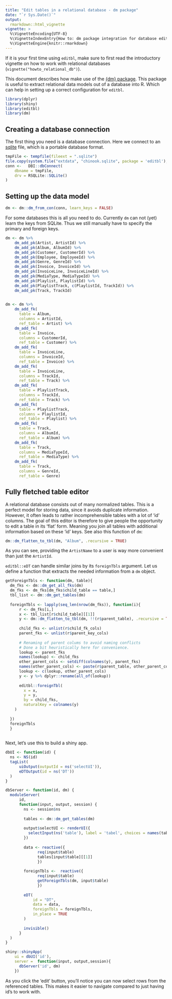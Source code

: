 ```yaml
---
title: "Edit tables in a relational database - dm package"
date: "`r Sys.Date()`"
output:
  rmarkdown::html_vignette
vignette: >
  %\VignetteEncoding{UTF-8}
  %\VignetteIndexEntry{How to: dm package integration for database editor.}
  %\VignetteEngine{knitr::rmarkdown}
---
```



If it is your first time using
`editbl`, make sure to first read the introductory vignette
on how to work with relational databases (`vignette("howto_relational_db")`).

This document describes how make use of the
[{dm} package](https://CRAN.R-project.org/package=dm). This package is
useful to extract relational data models out of a database into R. Which can
help in setting up a correct configuration for `editbl`.

```r
library(dplyr)
library(shiny)
library(editbl)
library(dm)
```

## Creating a database connection

The first thing you need is a database connection. Here we connect to an
[sqlite](https://en.wikipedia.org/wiki/SQLite) file, which is a portable
database format.

```r
tmpFile <- tempfile(fileext = ".sqlite")
file.copy(system.file("extdata", "chinook.sqlite", package = 'editbl'), tmpFile) 
conn <-   DBI::dbConnect(
    dbname = tmpFile,
    drv = RSQLite::SQLite()
)
```

## Setting up the data model

```r
dm <- dm::dm_from_con(conn, learn_keys = FALSE)
```

For some databases this is all you need to do.
Currently `dm` can not (yet) learn the keys from SQLite.
Thus we still manually have to specify the primary and foreign keys.
```r
dm <- dm %>%
    dm_add_pk(Artist, ArtistId) %>%
    dm_add_pk(Album, AlbumId) %>%
    dm_add_pk(Customer, CustomerId) %>%
    dm_add_pk(Employee, EmployeeId) %>%
    dm_add_pk(Genre, GenreId) %>%
    dm_add_pk(Invoice, InvoiceId) %>%
    dm_add_pk(InvoiceLine, InvoiceLineId) %>%
    dm_add_pk(MediaType, MediaTypeId) %>%
    dm_add_pk(Playlist, PlaylistId) %>%
    dm_add_pk(PlaylistTrack, c(PlaylistId, TrackId)) %>%
    dm_add_pk(Track, TrackId)
    
```

```r
dm <- dm %>%
    dm_add_fk(
      table = Album,
      columns = ArtistId,
      ref_table = Artist) %>%
    dm_add_fk(
      table = Invoice,
      columns = CustomerId,
      ref_table = Customer) %>%
    dm_add_fk(
      table = InvoiceLine,
      columns = InvoiceId,
      ref_table = Invoice) %>%
    dm_add_fk(
      table = InvoiceLine,
      columns = TrackId,
      ref_table = Track) %>%
    dm_add_fk(
      table = PlaylistTrack,
      columns = TrackId,
      ref_table = Track) %>%
    dm_add_fk(
      table = PlaylistTrack,
      columns = PlaylistId,
      ref_table = Playlist) %>%
    dm_add_fk(
      table = Track,
      columns = AlbumId,
      ref_table = Album) %>%
    dm_add_fk(
      table = Track,
      columns = MediaTypeId,
      ref_table = MediaType) %>%
    dm_add_fk(
      table = Track,
      columns = GenreId,
      ref_table = Genre)
```

## Fully fletched table editor

A relational database consists out of many normalized tables. This is a perfect
model for storing data, since it avoids duplicate information. However, it
often leads to rather incomprehensible tables with a lot of 'id' columns. The
goal of this editor is therefore to give people the opportunity to edit a table
in its 'flat' form. Meaning you join all tables with additional information
based on these 'id' keys. See also this function of `dm`:

```r
dm::dm_flatten_to_tbl(dm, "Album", .recursive = TRUE)
```
As you can see, providing the `ArtistName` to a user is way more convenient than
just the `ArtistId`. 

`editbl::eDT` can handle similar joins by its
`foreignTbls` argument. Let us define a function that
extracts the needed information from a `dm` object.

```r
getForeignTbls <- function(dm, table){
  dm_fks <- dm::dm_get_all_fks(dm)
  dm_fks <- dm_fks[dm_fks$child_table == table,]
  tbl_list <- dm::dm_get_tables(dm)
  
  foreignTbls <- lapply(seq_len(nrow(dm_fks)), function(i){
      r <- dm_fks[i,]   
      x <- tbl_list[r$child_table][[1]]
      y <- dm::dm_flatten_to_tbl(dm, !!(r$parent_table), .recursive = TRUE)
      
      child_fks <- unlist(r$child_fk_cols)
      parent_fks <- unlist(r$parent_key_cols)
      
      # Renaming of parent colums to avoid naming conflicts
      # Done a bit heuristically here for convenience.
      lookup <- parent_fks
      names(lookup) <- child_fks
      other_parent_cols <- setdiff(colnames(y), parent_fks)
      names(other_parent_cols) <- paste(r$parent_table, other_parent_cols, sep = '.')
      lookup <- c(lookup, other_parent_cols)
      y <- y %>% dplyr::rename(all_of(lookup))
      
      editbl::foreignTbl(
        x = x,
        y = y,
        by = child_fks,
        naturalKey = colnames(y)
    )
    
  })
  foreignTbls
  }
  
```

Next, let's use this to build a shiny app.

```r
dbUI <- function(id) {
  ns <- NS(id)
  tagList(
      uiOutput(outputId = ns('selectUI')),
      eDTOutput(id = ns('DT'))
  )
}

dbServer <- function(id, dm) {
  moduleServer(
      id,
      function(input, output, session) {
        ns <- session$ns
        
        tables <- dm::dm_get_tables(dm)
        
        output$selectUI <- renderUI({
          selectInput(ns('table'), label = 'tabel', choices = names(tables))  
        })
        
        data <- reactive({
              req(input$table)
              tables[input$table][[1]]
              })
        
        foreignTbls <-  reactive({
              req(input$table)
              getForeignTbls(dm, input$table)
              })
        
        eDT(
            id = "DT",
            data = data,
            foreignTbls = foreignTbls,
            in_place = TRUE
        )
          
        invisible()
      }
  )
}

```

```r
shiny::shinyApp( 
    ui = dbUI('id'),
    server =  function(input, output,session){
      dbServer('id', dm)
    })
```

As you click the 'edit' button, you'll notice you can now select rows from the
referenced tables. This makes it easier to navigate compared to just having
id's to work with.



